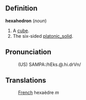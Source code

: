 ==Definition==

<b>hexahedron</b> (<i>noun</i>)
# A [[cube]].
# The six-sided [[platonic_solid]].

== Pronunciation==
:(US) SAMPA:/hEks.@.hi.drVn/


==Translations==
:[[French]] hexaèdre ''m''
